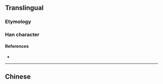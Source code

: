 {{also|審}}
{{character info}}
==Translingual==

===Etymology===
{{Han simp|審|f=番|t=申}}

===Han character===
{{Han char|rn=40|rad=宀|as=05|sn=8|four=|canj=JLWL|ids=⿱宀申}}

====References====
* {{Han ref|kx=0284.081|hdz=20921.010|uh=5BA1|ud=23457}}

----

==Chinese==
{{zh-see|審}}